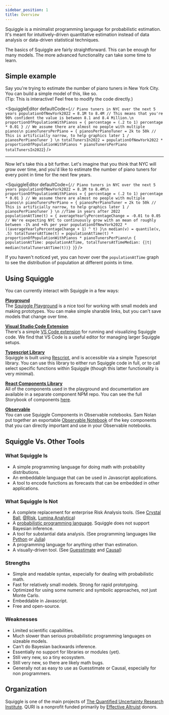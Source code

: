 ```yaml
---
sidebar_position: 1
title: Overview
---
```



Squiggle is a minimalist programming language for probabilistic estimation. It's meant for intuitively-driven quantitative estimation instead of data analysis or data-driven statistical techniques.

The basics of Squiggle are fairly straightforward. This can be enough for many models. The more advanced functionality can take some time to learn.

## Simple example
Say you're trying to estimate the number of piano tuners in New York City. You can build a simple model of this, like so.  
(Tip: This is interactive! Feel free to modify the code directly.)

<SquiggleEditor defaultCode={`
// Piano tuners in NYC over the next 5 years
populationOfNewYork2022 = 8.1M to 8.4M // This means that you're 90% confident the value is between 8.1 and 8.4 Million.\n
proportionOfPopulationWithPianos = {
    percentage = (.2 to 1)
    percentage * 0.01
} // We assume there are almost no people with multiple pianos\n
pianoTunersPerPiano = {
    pianosPerPianoTuner = 2k to 50k // This is artificially narrow, to help graphics later
    1 / pianosPerPianoTuner
} \n
totalTunersIn2022 = populationOfNewYork2022 * proportionOfPopulationWithPianos * pianoTunersPerPiano
totalTunersIn2022
`} />

--- 

Now let's take this a bit further. Let's imagine that you think that NYC will grow over time, and you'd like to estimate the number of piano tuners for every point in time for the next few years.

<SquiggleEditor defaultCode={`// Piano tuners in NYC over the next 5 years
populationOfNewYork2022 = 8.1M to 8.4M\n
proportionOfPopulationWithPianos = {
    percentage = (.2 to 1)
    percentage * 0.01
} // We assume there are almost no people with multiple pianos\n
pianoTunersPerPiano = {
    pianosPerPianoTuner = 2k to 50k // This is artificially narrow, to help graphics later
    1 / pianosPerPianoTuner
} \n
//Time in years after 2022
populationAtTime(t) = {
    averageYearlyPercentageChange = -0.01 to 0.05 // We're expecting NYC to continuously grow with an mean of roughly between -1% and +4% per year
    populationOfNewYork2022 * ((averageYearlyPercentageChange + 1) ^ t)
}\n
median(v) = quantile(v, .5)
totalTunersAtTime(t) = populationAtTime(t) * proportionOfPopulationWithPianos * pianoTunersPerPiano\n
{
    populationAtTime: populationAtTime,
    totalTunersAtTimeMedian: {|t| median(totalTunersAtTime(t))}
}`} />

If you haven't noticed yet, you can hover over the `populationAtTime` graph to see the distribution of population at different points in time.



## Using Squiggle
You can currently interact with Squiggle in a few ways:

**[Playground](/playground)**  
The [Squiggle Playground](/playground) is a nice tool for working with small models and making prototypes. You can make simple sharable links, but you can't save models that change over time.

**[Visual Studio Code Extension](https://marketplace.visualstudio.com/items?itemName=QURI.vscode-squiggle)**  
There's a simple [VS Code extension](https://marketplace.visualstudio.com/items?itemName=QURI.vscode-squiggle) for running and visualizing Squiggle code. We find that VS Code is a useful editor for managing larger Squiggle setups.

**[Typescript Library](https://www.npmjs.com/package/@quri/squiggle-lang)**  
Squiggle is built using [Rescript](https://rescript-lang.org/), and is accessible via a simple Typescript library. You can use this library to either run Squiggle code in full, or to call select specific functions within Squiggle (though this latter functionality is very minimal). 

**[React Components Library](https://www.npmjs.com/package/@quri/squiggle-components)**  
All of the components used in the playground and documentation are available in a separate component NPM repo. You can see the full Storybook of components [here](https://squiggle-components.netlify.app).

**[Observable](https://observablehq.com/@hazelfire/squiggle)**  
You can use Squiggle Components in Observable notebooks. Sam Nolan put together an exportable [Observable Notebook](https://observablehq.com/@hazelfire/squiggle) of the key components that you can directly important and use in your Observable notebooks.

## Squiggle Vs. Other Tools

### What Squiggle Is

- A simple programming language for doing math with probability distributions.
- An embeddable language that can be used in Javascript applications.
- A tool to encode functions as forecasts that can be embedded in other applications.

### What Squiggle Is Not

- A complete replacement for enterprise Risk Analysis tools. (See [Crystal Ball](https://www.oracle.com/applications/crystalball/), [@Risk](https://www.palisade.com/risk/), [Lumina Analytica](https://lumina.com/))
- A [probabilistic programming language](https://en.wikipedia.org/wiki/Probabilistic_programming). Squiggle does not support Bayesian inference.
- A tool for substantial data analysis. (See programming languages like [Python](https://www.python.org/) or [Julia](https://julialang.org/))
- A programming language for anything other than estimation.
- A visually-driven tool. (See [Guesstimate](https://www.getguesstimate.com/) and [Causal](https://causal.app/))

### Strengths
- Simple and readable syntax, especially for dealing with probabilistic math.
- Fast for relatively small models. Strong for rapid prototyping.
- Optimized for using some numeric and symbolic approaches, not just Monte Carlo. 
- Embeddable in Javascript.
- Free and open-source.

### Weaknesses 
- Limited scientific capabilities.
- Much slower than serious probabilistic programming languages on sizeable models.
- Can't do Bayesian backwards inference.
- Essentially no support for libraries or modules (yet).
- Still very new, so a tiny ecosystem.
- Still very new, so there are likely math bugs.
- Generally not as easy to use as Guesstimate or Causal, especially for non programmers.

## Organization
Squiggle is one of the main projects of [The Quantified Uncertainty Research Institute](https://quantifieduncertainty.org/). QURI is a nonprofit funded primarily by [Effective Altruist](https://www.effectivealtruism.org/) donors.